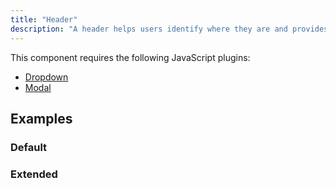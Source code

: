 ```yaml
---
title: "Header"
description: "A header helps users identify where they are and provides a quick, organized way to reach the main sections of a website."
---
```


This component requires the following JavaScript plugins:
  - [Dropdown](/javascript#dropdown)
  - [Modal](/javascript#modal)

## Examples

### Default

<ComponentPreview title="Header" component="header" variant="header" minHeight="240px" />

### Extended

<ComponentPreview title="Header" component="header" variant="header-extended" minHeight="240px" />
